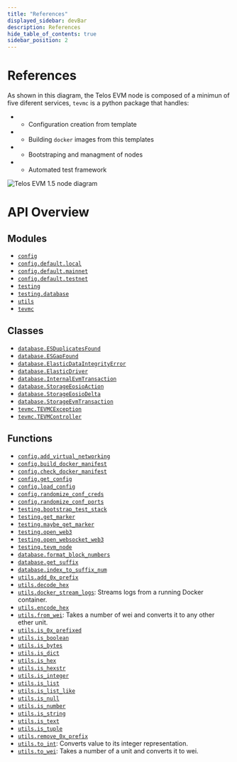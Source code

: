 ```yaml
---
title: "References"
displayed_sidebar: devBar
description: References
hide_table_of_contents: true
sidebar_position: 2
---
```


# References

As shown in this diagram, the Telos EVM node is composed of a minimun of five
diferent services, `tevmc` is a python package that handles:

* - Configuration creation from template
* - Building `docker` images from this templates
* - Bootstraping and managment of nodes
* - Automated test framework

![Telos EVM 1.5 node diagram](/fullstack_diagram.png)


# API Overview

## Modules

- [`config`](/nodes/non-bp-nodes/tevmc/config#module-config)
- [`config.default.local`](/nodes/non-bp-nodes/tevmc/local-template#module-configdefaultlocal)
- [`config.default.mainnet`](/nodes/non-bp-nodes/tevmc/mainnet-template#module-configdefaultmainnet)
- [`config.default.testnet`](/nodes/non-bp-nodes/tevmc/testnet-template#module-configdefaulttestnet)
- [`testing`](/nodes/non-bp-nodes/tevmc/testing#module-testing)
- [`testing.database`](/nodes/non-bp-nodes/tevmc/testing-database#module-testingdatabase)
- [`utils`](/nodes/non-bp-nodes/tevmc/utils#module-utils)
- [`tevmc`](/nodes/non-bp-nodes/tevmc/tevm-controller#module-tevmc)

## Classes

- [`database.ESDuplicatesFound`](/nodes/non-bp-nodes/tevmc/testing-database#class-esduplicatesfound)
- [`database.ESGapFound`](/nodes/non-bp-nodes/tevmc/testing-database#class-esgapfound)
- [`database.ElasticDataIntegrityError`](/nodes/non-bp-nodes/tevmc/testing-database#class-elasticdataintegrityerror)
- [`database.ElasticDriver`](/nodes/non-bp-nodes/tevmc/testing-database#class-elasticdriver)
- [`database.InternalEvmTransaction`](/nodes/non-bp-nodes/tevmc/testing-database#class-internalevmtransaction)
- [`database.StorageEosioAction`](/nodes/non-bp-nodes/tevmc/testing-database#class-storageeosioaction)
- [`database.StorageEosioDelta`](/nodes/non-bp-nodes/tevmc/testing-database#class-storageeosiodelta)
- [`database.StorageEvmTransaction`](/nodes/non-bp-nodes/tevmc/testing-database#class-storageevmtransaction)
- [`tevmc.TEVMCException`](/nodes/non-bp-nodes/tevmc/tevm-controller#class-tevmcexception)
- [`tevmc.TEVMController`](/nodes/non-bp-nodes/tevmc/tevm-controller#class-tevmcontroller)

## Functions

- [`config.add_virtual_networking`](/nodes/non-bp-nodes/tevmc/config#function-add_virtual_networking)
- [`config.build_docker_manifest`](/nodes/non-bp-nodes/tevmc/config#function-build_docker_manifest)
- [`config.check_docker_manifest`](/nodes/non-bp-nodes/tevmc/config#function-check_docker_manifest)
- [`config.get_config`](/nodes/non-bp-nodes/tevmc/config#function-get_config)
- [`config.load_config`](/nodes/non-bp-nodes/tevmc/config#function-load_config)
- [`config.randomize_conf_creds`](/nodes/non-bp-nodes/tevmc/config#function-randomize_conf_creds)
- [`config.randomize_conf_ports`](/nodes/non-bp-nodes/tevmc/config#function-randomize_conf_ports)
- [`testing.bootstrap_test_stack`](/nodes/non-bp-nodes/tevmc/testing#function-bootstrap_test_stack)
- [`testing.get_marker`](/nodes/non-bp-nodes/tevmc/testing#function-get_marker)
- [`testing.maybe_get_marker`](/nodes/non-bp-nodes/tevmc/testing#function-maybe_get_marker)
- [`testing.open_web3`](/nodes/non-bp-nodes/tevmc/testing#function-open_web3)
- [`testing.open_websocket_web3`](/nodes/non-bp-nodes/tevmc/testing#function-open_websocket_web3)
- [`testing.tevm_node`](/nodes/non-bp-nodes/tevmc/testing#function-tevm_node)
- [`database.format_block_numbers`](/nodes/non-bp-nodes/tevmc/testing-database#function-format_block_numbers)
- [`database.get_suffix`](/nodes/non-bp-nodes/tevmc/testing-database#function-get_suffix)
- [`database.index_to_suffix_num`](/nodes/non-bp-nodes/tevmc/testing-database#function-index_to_suffix_num)
- [`utils.add_0x_prefix`](/nodes/non-bp-nodes/tevmc/utils#function-add_0x_prefix)
- [`utils.decode_hex`](/nodes/non-bp-nodes/tevmc/utils#function-decode_hex)
- [`utils.docker_stream_logs`](/nodes/non-bp-nodes/tevmc/utils#function-docker_stream_logs): Streams logs from a running Docker container.
- [`utils.encode_hex`](/nodes/non-bp-nodes/tevmc/utils#function-encode_hex)
- [`utils.from_wei`](/nodes/non-bp-nodes/tevmc/utils#function-from_wei): Takes a number of wei and converts it to any other ether unit.
- [`utils.is_0x_prefixed`](/nodes/non-bp-nodes/tevmc/utils#function-is_0x_prefixed)
- [`utils.is_boolean`](/nodes/non-bp-nodes/tevmc/utils#function-is_boolean)
- [`utils.is_bytes`](/nodes/non-bp-nodes/tevmc/utils#function-is_bytes)
- [`utils.is_dict`](/nodes/non-bp-nodes/tevmc/utils#function-is_dict)
- [`utils.is_hex`](/nodes/non-bp-nodes/tevmc/utils#function-is_hex)
- [`utils.is_hexstr`](/nodes/non-bp-nodes/tevmc/utils#function-is_hexstr)
- [`utils.is_integer`](/nodes/non-bp-nodes/tevmc/utils#function-is_integer)
- [`utils.is_list`](/nodes/non-bp-nodes/tevmc/utils#function-is_list)
- [`utils.is_list_like`](/nodes/non-bp-nodes/tevmc/utils#function-is_list_like)
- [`utils.is_null`](/nodes/non-bp-nodes/tevmc/utils#function-is_null)
- [`utils.is_number`](/nodes/non-bp-nodes/tevmc/utils#function-is_number)
- [`utils.is_string`](/nodes/non-bp-nodes/tevmc/utils#function-is_string)
- [`utils.is_text`](/nodes/non-bp-nodes/tevmc/utils#function-is_text)
- [`utils.is_tuple`](/nodes/non-bp-nodes/tevmc/utils#function-is_tuple)
- [`utils.remove_0x_prefix`](/nodes/non-bp-nodes/tevmc/utils#function-remove_0x_prefix)
- [`utils.to_int`](/nodes/non-bp-nodes/tevmc/utils#function-to_int): Converts value to its integer representation.
- [`utils.to_wei`](/nodes/non-bp-nodes/tevmc/utils#function-to_wei): Takes a number of a unit and converts it to wei.


